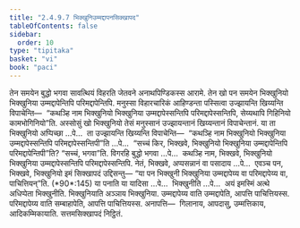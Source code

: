```yaml
---
title: "2.4.9.7 भिक्खुनिउम्मद्दापनसिक्खापद"
tableOfContents: false
sidebar:
  order: 10
type: "tipitaka"
basket: "vi"
book: "paci"
---
```



<DynamicBreadcrumb />

<Division number="1206" book="paci">

<Paragraph number="3483" book="paci">
तेन समयेन बुद्धो भगवा सावत्थियं विहरति जेतवने अनाथपिण्डिकस्स आरामे. तेन खो पन समयेन भिक्खुनियो भिक्खुनिया उम्मद्दापेन्तिपि परिमद्दापेन्तिपि. मनुस्सा विहारचारिकं आहिण्डन्ता पस्सित्वा उज्झायन्ति खिय्यन्ति विपाचेन्ति—  “कथञ्हि नाम भिक्खुनियो भिक्खुनिया उम्मद्दापेस्सन्तिपि परिमद्दापेस्सन्तिपि, सेय्यथापि गिहिनियो कामभोगिनियो”ति.
</Paragraph>

<Paragraph number="3484" book="paci">
अस्सोसुं खो भिक्खुनियो तेसं मनुस्सानं उज्झायन्तानं खिय्यन्तानं विपाचेन्तानं. या ता भिक्खुनियो अप्पिच्छा …पे…  ता उज्झायन्ति खिय्यन्ति विपाचेन्ति—  “कथञ्हि नाम भिक्खुनियो भिक्खुनिया उम्मद्दापेस्सन्तिपि परिमद्दापेस्सन्तिपी”ति …पे…  “सच्चं किर, भिक्खवे, भिक्खुनियो भिक्खुनिया उम्मद्दापेन्तिपि परिमद्दापेन्तिपी”ति? “सच्चं, भगवा”ति. विगरहि बुद्धो भगवा …पे…  कथञ्हि नाम, भिक्खवे, भिक्खुनियो भिक्खुनिया उम्मद्दापेस्सन्तिपि परिमद्दापेस्सन्तिपि. नेतं, भिक्खवे, अप्पसन्नानं वा पसादाय …पे…  एवञ्च पन, भिक्खवे, भिक्खुनियो इमं सिक्खापदं उद्दिसन्तु—
</Paragraph>

</Division>
<Division number="1207" book="paci">

<Paragraph number="3485" book="paci">
<Emphasis>“या पन भिक्खुनी भिक्खुनिया उम्मद्दापेय्य वा परिमद्दापेय्य वा, पाचित्तियन्”</Emphasis>ति. (*90*:<Emphasis>145</Emphasis>)
</Paragraph>

</Division>
<Division number="1208" book="paci">

<Paragraph number="3486" book="paci">
<Emphasis>या पना</Emphasis>ति या यादिसा …पे…  <Emphasis>भिक्खुनी</Emphasis>ति …पे…  अयं इमस्मिं अत्थे अधिप्पेता भिक्खुनीति.
</Paragraph>

<Paragraph number="3487" book="paci">
<Emphasis>भिक्खुनिया</Emphasis>ति अञ्ञाय भिक्खुनिया. <Emphasis>उम्मद्दापेय्य वा</Emphasis>ति उम्मद्दापेति, आपत्ति पाचित्तियस्स. <Emphasis>परिमद्दापेय्य वा</Emphasis>ति सम्बाहापेति, आपत्ति पाचित्तियस्स.
</Paragraph>

</Division>
<Division number="1209" book="paci">

<Paragraph number="3488" book="paci">
अनापत्ति—  गिलानाय, आपदासु, उम्मत्तिकाय, आदिकम्मिकायाति.

</Paragraph>
</Division>

<Paragraph number="3489" type="center" book="paci">
सत्तमसिक्खापदं निट्ठितं.
</Paragraph>